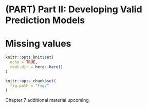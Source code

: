 # (PART) Part II: Developing Valid Prediction Models {-}

# Missing values {#ch:missing}

```r
knitr::opts_knit$set(
  echo = TRUE,
  root.dir = here::here()
)

knitr::opts_chunk$set(
  fig.path = "fig/"
)
```

Chapter 7 additional material upcoming.
